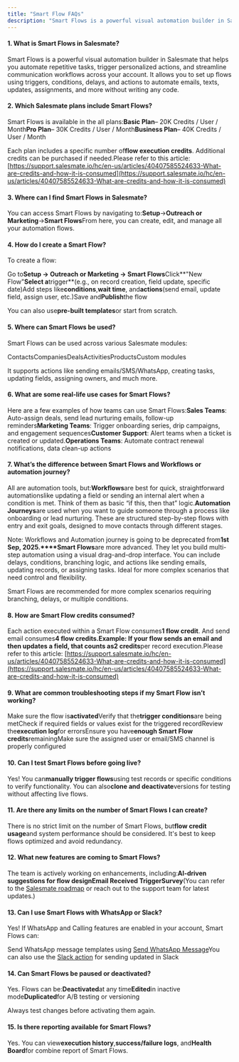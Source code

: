 ```yaml
---
title: "Smart Flow FAQs"
description: "Smart Flows is a powerful visual automation builder in Salesmate that helps you automate repetitive tasks, trigger personalized actions, and streamlin..."
---
```


#### 1\. What is Smart Flows in Salesmate?

Smart Flows is a powerful visual automation builder in Salesmate that helps you automate repetitive tasks, trigger personalized actions, and streamline communication workflows across your account. It allows you to set up flows using triggers, conditions, delays, and actions to automate emails, texts, updates, assignments, and more without writing any code.

#### 2\. Which Salesmate plans include Smart Flows?

Smart Flows is available in the all plans:**Basic Plan**– 20K Credits / User / Month**Pro Plan**– 30K Credits / User / Month**Business Plan**– 40K Credits / User / Month

Each plan includes a specific number of**flow execution credits**. Additional credits can be purchased if needed.Please refer to this article: [https://support.salesmate.io/hc/en-us/articles/40407585524633-What-are-credits-and-how-it-is-consumed](https://support.salesmate.io/hc/en-us/articles/40407585524633-What-are-credits-and-how-it-is-consumed)

#### 3\. Where can I find Smart Flows in Salesmate?

You can access Smart Flows by navigating to:**Setup**→**Outreach or Marketing**→**Smart Flows**From here, you can create, edit, and manage all your automation flows.

#### 4\. How do I create a Smart Flow?

To create a flow:

Go to**Setup → Outreach or Marketing → Smart Flows**Click**"New Flow"**Select a**trigger**(e.g., on record creation, field update, specific date)Add steps like**conditions**,**wait time**, and**actions**(send email, update field, assign user, etc.)Save and**Publish**the flow

You can also use**pre-built templates**or start from scratch.

#### 5\. Where can Smart Flows be used?

Smart Flows can be used across various Salesmate modules:

ContactsCompaniesDealsActivitiesProductsCustom modules

It supports actions like sending emails/SMS/WhatsApp, creating tasks, updating fields, assigning owners, and much more.

#### 6\. What are some real-life use cases for Smart Flows?

Here are a few examples of how teams can use Smart Flows:**Sales Teams**: Auto-assign deals, send lead nurturing emails, follow-up reminders**Marketing Teams**: Trigger onboarding series, drip campaigns, and engagement sequences**Customer Support**: Alert teams when a ticket is created or updated.**Operations Teams**: Automate contract renewal notifications, data clean-up actions

#### 7\. What’s the difference between Smart Flows and Workflows or automation journey?

All are automation tools, but:**Workflows**are best for quick, straightforward automationslike updating a field or sending an internal alert when a condition is met. Think of them as basic “if this, then that” logic.**Automation Journeys**are used when you want to guide someone through a process like onboarding or lead nurturing. These are structured step-by-step flows with entry and exit goals, designed to move contacts through different stages.

Note: Workflows and Automation journey is going to be deprecated from**1st Sep, 2025.****Smart Flows**are more advanced. They let you build multi-step automation using a visual drag-and-drop interface. You can include delays, conditions, branching logic, and actions like sending emails, updating records, or assigning tasks. Ideal for more complex scenarios that need control and flexibility.

Smart Flows are recommended for more complex scenarios requiring branching, delays, or multiple conditions.

#### 8\. How are Smart Flow credits consumed?

Each action executed within a Smart Flow consumes**1 flow credit**. And send email consumes**4 flow credits.**Example: If your flow sends an email and then updates a field, that counts as**2 credits**per record execution.Please refer to this article: [https://support.salesmate.io/hc/en-us/articles/40407585524633-What-are-credits-and-how-it-is-consumed](https://support.salesmate.io/hc/en-us/articles/40407585524633-What-are-credits-and-how-it-is-consumed)

#### 9\. What are common troubleshooting steps if my Smart Flow isn’t working?

Make sure the flow is**activated**Verify that the**trigger conditions**are being metCheck if required fields or values exist for the triggered recordReview the**execution log**for errorsEnsure you have**enough Smart Flow credits**remainingMake sure the assigned user or email/SMS channel is properly configured

#### 10\. Can I test Smart Flows before going live?

Yes! You can**manually trigger flows**using test records or specific conditions to verify functionality.
You can also**clone and deactivate**versions for testing without affecting live flows.

#### 11\. Are there any limits on the number of Smart Flows I can create?

There is no strict limit on the number of Smart Flows, but**flow credit usage**and system performance should be considered. It's best to keep flows optimized and avoid redundancy.

#### 12\. What new features are coming to Smart Flows?

The team is actively working on enhancements, including:**AI-driven suggestions for flow design****Email Received Trigger****Survey**(You can refer to the [Salesmate roadmap](https://salesmate.io/product-updates) or reach out to the support team for latest updates.)

#### 13\. Can I use Smart Flows with WhatsApp or Slack?

Yes! If WhatsApp and Calling features are enabled in your account, Smart Flows can:

Send WhatsApp message templates using [Send WhatsApp Message](https://support.salesmate.io/hc/en-us/articles/38138309260057-Send-WhatsApp-Message)You can also use the [Slack action](https://support.salesmate.io/hc/en-us/articles/41146524091417-Send-a-Slack-message) for sending updated in Slack

#### 14\. Can Smart Flows be paused or deactivated?

Yes. Flows can be:**Deactivated**at any time**Edited**in inactive mode**Duplicated**for A/B testing or versioning

Always test changes before activating them again.

#### 15\. Is there reporting available for Smart Flows?

Yes. You can view**execution history**,**success/failure logs**, and**Health Board**for combine report of Smart Flows.
